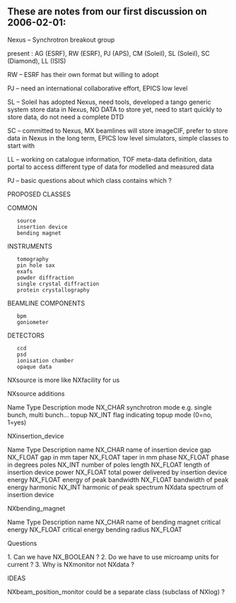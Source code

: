 == These are notes from our first discussion on 2006-02-01: ==

Nexus – Synchrotron breakout group

present : AG (ESRF), RW (ESRF), PJ (APS), CM (Soleil), SL (Soleil), SC (Diamond), LL (ISIS)

RW – ESRF has their own format but willing to adopt

PJ – need an international collaborative effort, EPICS low level

SL – Soleil has adopted Nexus, need tools, developed a tango generic system store data in Nexus, NO DATA to store yet, need to start quickly to store data, do not need a complete DTD

SC – committed to Nexus, MX beamlines will store imageCIF, prefer to store data in Nexus in the long term, EPICS low level simulators, simple classes to start with

LL – working on catalogue information, TOF meta-data definition, data portal to access different type of data for modelled and measured data

PJ – basic questions about which class contains which ?

PROPOSED CLASSES

COMMON

	source
	insertion device
	bending magnet

INSTRUMENTS

	tomography 
	pin hole sax
	exafs
	powder diffraction 
	single crystal diffraction
	protein crystallography

BEAMLINE COMPONENTS

	bpm
	goniometer

DETECTORS

	ccd
	psd
	ionisation chamber
	opaque data


NXsource is more like NXfacility for us

NXsource additions

Name	Type	Description	
mode	NX_CHAR	synchrotron mode e.g. single bunch, multi bunch...	
topup	NX_INT	flag indicating topup mode (0=no, 1=yes)	

NXinsertion_device

Name	Type	Description	
name	NX_CHAR	name of insertion device	
gap	NX_FLOAT	gap in mm	
taper	NX_FLOAT	taper in mm	
phase	NX_FLOAT	phase in degrees	
poles	NX_INT	number of poles	
length	NX_FLOAT	length of insertion device	
power	NX_FLOAT	total power delivered by insertion device	
energy	NX_FLOAT	energy of peak	
bandwidth	NX_FLOAT	bandwidth of peak energy	
harmonic	NX_INT	harmonic of peak	
spectrum	NXdata	spectrum of insertion device	
			
			
			

NXbending_magnet

Name	Type	Description	
name	NX_CHAR	name of bending magnet	
critical energy	NX_FLOAT	critical energy	
bending radius	NX_FLOAT		
			
			
			

Questions

1.	Can we have NX_BOOLEAN ?
2.	Do we have to use microamp units for current ?
3.	Why is NXmonitor not NXdata ?

IDEAS

NXbeam_position_monitor could be a separate class (subclass of NXlog) ?